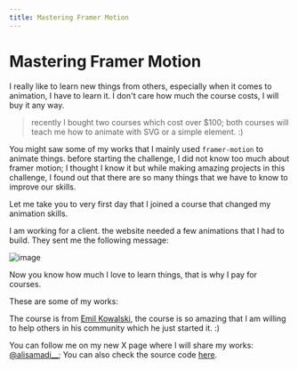 ```yaml
---
title: Mastering Framer Motion
---
```


# Mastering Framer Motion

I really like to learn new things from others, especially when it comes to animation, I have to learn it. I don't care how much the course costs, I will buy it any way.

> recently I bought two courses which cost over $100; both courses will teach me how to animate with SVG or a simple element. :)

You might saw some of my works that I mainly used `framer-motion` to animate things. before starting the challenge, I did not know too much about framer motion; I thought I know it but while making amazing projects in this challenge, I found out that there are so many things that we have to know to improve our skills.

Let me take you to very first day that I joined a course that changed my animation skills.

I am working for a client. the website needed a few animations that I had to build. They sent me the following message:

![image](https://ldxedhzbfnmrovkzozxc.supabase.co/storage/v1/object/public/goals/client-message.png)

Now you know how much I love to learn things, that is why I pay for courses.

These are some of my works:

<FramerMotionWorks />

The course is from [Emil Kowalski](https://x.com/emilkowalski_), the course is so amazing that I am willing to help others in his community which he just started it. :)

You can follow me on my new X page where I will share my works: [@alisamadi\_\_](https://x.com/alisamadi__); You can also check the source code [here](https://github.com/AliReza1083/Portfolio/tree/main/app/talent/designs/50-day-challenge).